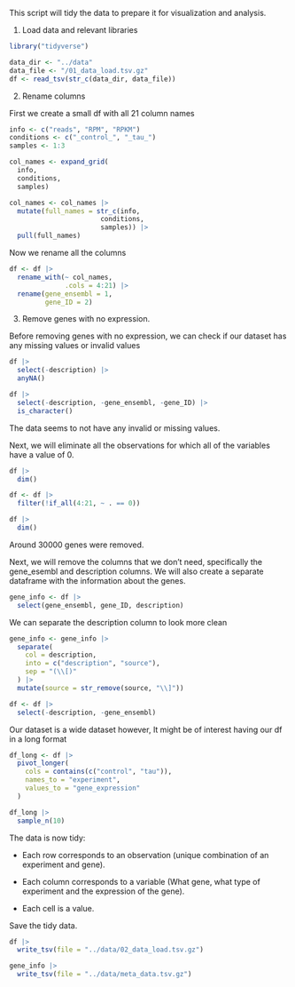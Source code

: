 This script will tidy the data to prepare it for visualization and analysis.

1.  Load data and relevant libraries

```r
library("tidyverse")
```

```r
data_dir <- "../data"
data_file <- "/01_data_load.tsv.gz" 
df <- read_tsv(str_c(data_dir, data_file))
```

2.  Rename columns

First we create a small df with all 21 column names

```r
info <- c("reads", "RPM", "RPKM")
conditions <- c("_control_", "_tau_")
samples <- 1:3

col_names <- expand_grid(
  info,
  conditions,
  samples)

```

```r
col_names <- col_names |> 
  mutate(full_names = str_c(info,
                       conditions,
                       samples)) |> 
  pull(full_names)
```

Now we rename all the columns

```r
df <- df |> 
  rename_with(~ col_names,
              .cols = 4:21) |> 
  rename(gene_ensembl = 1,
         gene_ID = 2)
```

3.  Remove genes with no expression.

Before removing genes with no expression, we can check if our dataset has any missing values or invalid values

```r
df |> 
  select(-description) |> 
  anyNA()
```

```r
df |> 
  select(-description, -gene_ensembl, -gene_ID) |> 
  is_character()
```

The data seems to not have any invalid or missing values.

Next, we will eliminate all the observations for which all of the variables have a value of 0.

```r
df |> 
  dim()
```

```r
df <- df |>
  filter(!if_all(4:21, ~ . == 0))

df |> 
  dim()
```

Around 30000 genes were removed.

Next, we will remove the columns that we don't need, specifically the gene_esembl and description columns. We will also create a separate dataframe with the information about the genes.

```r
gene_info <- df |> 
  select(gene_ensembl, gene_ID, description)
```

We can separate the description column to look more clean

```r
gene_info <- gene_info |> 
  separate(
    col = description,
    into = c("description", "source"),
    sep = "(\\[)"
  ) |> 
  mutate(source = str_remove(source, "\\]"))
```

```r
df <- df |>
  select(-description, -gene_ensembl)
```

Our dataset is a wide dataset however, It might be of interest having our df in a long format

```r
df_long <- df |> 
  pivot_longer(
    cols = contains(c("control", "tau")), 
    names_to = "experiment", 
    values_to = "gene_expression"
  )
```

```r
df_long |> 
  sample_n(10)
```

The data is now tidy:

-   Each row corresponds to an observation (unique combination of an experiment and gene).

-   Each column corresponds to a variable (What gene, what type of experiment and the expression of the gene).

-   Each cell is a value.


Save the tidy data.

```r
df |> 
  write_tsv(file = "../data/02_data_load.tsv.gz")

gene_info |> 
  write_tsv(file = "../data/meta_data.tsv.gz")
```
